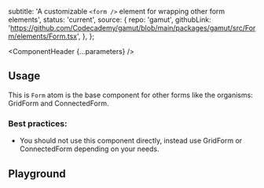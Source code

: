 


  subtitle:
    'A customizable `<form />` element for wrapping other form elements',
  status: 'current',
  source: {
    repo: 'gamut',
    githubLink:
      'https://github.com/Codecademy/gamut/blob/main/packages/gamut/src/Form/elements/Form.tsx',
  },
};

<Meta of={FormStories} />

<ComponentHeader {...parameters} />

## Usage

This is `Form` atom is the base component for other forms like the organisms: <LinkTo id='Organisms/GridForm'>GridForm</LinkTo> and <LinkTo id='Organisms/ConnectedForm'>ConnectedForm</LinkTo>.

### Best practices:

- You should not use this component directly, instead use <LinkTo id='Organisms/GridForm'>GridForm</LinkTo> or <LinkTo id='Organisms/ConnectedForm'>ConnectedForm</LinkTo> depending on your needs.

## Playground

<Canvas sourceState="shown" of={FormStories.Default} />

<Controls />
